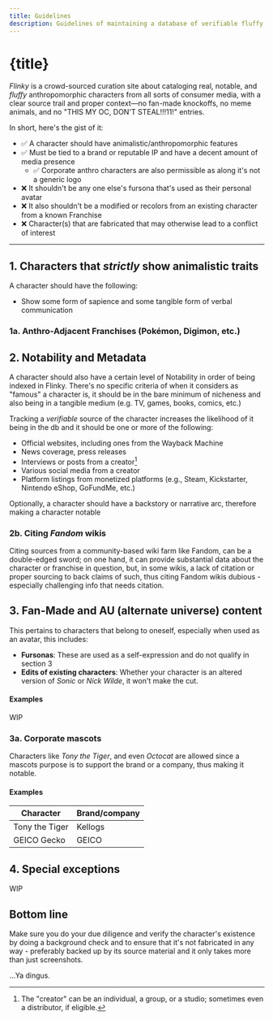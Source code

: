 ```yaml
---
title: Guidelines
description: Guidelines of maintaining a database of verifiable fluffy creatures
---
```


# {title}

*Flinky* is a crowd-sourced curation site about cataloging real, notable, and *fluffy* anthropomorphic characters from all sorts of consumer media, with a clear source trail and proper context—no fan-made knockoffs, no meme animals, and no "THIS MY OC, DON'T STEAL!!!11!" entries.

In short, here's the gist of it:

- ✅ A character should have animalistic/anthropomorphic features
- ✅ Must be tied to a brand or reputable IP and have a decent amount of media presence
  - ✅ Corporate anthro characters are also permissible as along it's not a generic logo
- ❌ It shouldn't be any one else's fursona that's used as their personal avatar
- ❌ It also shouldn't be a modified or recolors from an existing character from a known Franchise
- ❌ Character(s) that are fabricated that may otherwise lead to a conflict of interest

---

## 1. Characters that *strictly* show animalistic traits

A character should have the following:

- Show some form of sapience and some tangible form of verbal communication

### 1a. Anthro-Adjacent Franchises (Pokémon, Digimon, etc.)

## 2. Notability and Metadata

A character should also have a certain level of Notability in order of being indexed in Flinky. There's no specific criteria of when it considers as "famous" a character is, it should be in the bare minimum of nicheness and also being in a tangible medium (e.g. TV, games, books, comics, etc.)

Tracking a *verifiable* source of the character increases the likelihood of it being in the db and it should be one or more of the following:

- Official websites, including ones from the Wayback Machine
- News coverage, press releases
- Interviews or posts from a creator[^1]
- Various social media from a creator
- Platform listings from monetized platforms (e.g., Steam, Kickstarter, Nintendo eShop, GoFundMe, etc.)

[^1]: The "creator" can be an individual, a group, or a studio; sometimes even a distributor, if eligible.

Optionally, a character should have a backstory or narrative arc, therefore making a character notable

### 2b. Citing *Fandom* wikis

Citing sources from a community-based wiki farm like Fandom, can be a double-edged sword; on one hand, it can provide substantial data about the character or franchise in question, but, in some wikis, a lack of citation or proper sourcing to back claims of such, thus citing Fandom wikis dubious - especially challenging info that needs citation.

## 3. Fan-Made and AU (alternate universe) content

This pertains to characters that belong to oneself, especially when used as an avatar, this includes:

- **Fursonas**: These are used as a self-expression and do not qualify in section 3
- **Edits of existing characters**: Whether your character is an altered version of *Sonic* or *Nick Wilde*, it won't make the cut.

#### Examples

WIP

### 3a. Corporate mascots

Characters like *Tony the Tiger*, and even *Octocat* are allowed since a mascots purpose is to support the brand or a company, thus making it notable.

#### Examples

| Character      | Brand/company |
| -------------- | ------------- |
| Tony the Tiger | Kellogs       |
| GEICO Gecko    | GEICO         | 


## 4. Special exceptions

WIP

## Bottom line

Make sure you do your due diligence and verify the character's existence by doing a background check and to ensure that it's not fabricated in any way - preferably backed up by its source material and it only takes more than just screenshots.

...Ya dingus.